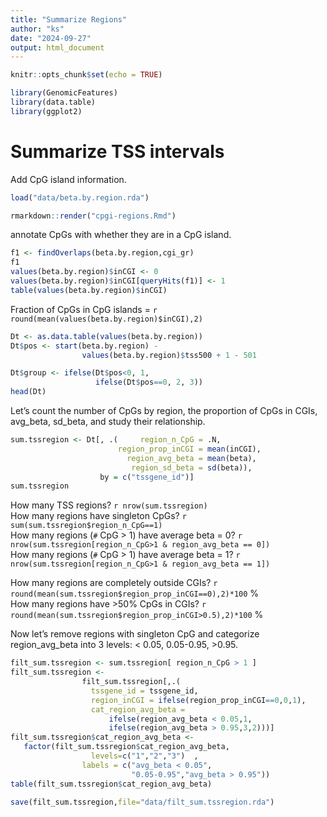 ```yaml
---
title: "Summarize Regions"
author: "ks"
date: "2024-09-27"
output: html_document
---
```


```r
knitr::opts_chunk$set(echo = TRUE)
```

```r
library(GenomicFeatures)
library(data.table)
library(ggplot2)
```

# Summarize TSS intervals

Add CpG island information.

```r
load("data/beta.by.region.rda")

rmarkdown::render("cpgi-regions.Rmd")
```

annotate CpGs with whether they are in a CpG island.
```r
f1 <- findOverlaps(beta.by.region,cgi_gr)
f1
values(beta.by.region)$inCGI <- 0
values(beta.by.region)$inCGI[queryHits(f1)] <- 1
table(values(beta.by.region)$inCGI)
```

Fraction of CpGs in CpG islands = `r round(mean(values(beta.by.region)$inCGI),2)`


```r
Dt <- as.data.table(values(beta.by.region))
Dt$pos <- start(beta.by.region) - 
                values(beta.by.region)$tss500 + 1 - 501

Dt$group <- ifelse(Dt$pos<0, 1,
                   ifelse(Dt$pos==0, 2, 3))
head(Dt)
```

Let's count the number of CpGs by region, the proportion of CpGs in CGIs, avg_beta, sd_beta, and study their relationship. 

```r
sum.tssregion <- Dt[, .(     region_n_CpG = .N,
                        region_prop_inCGI = mean(inCGI),
                          region_avg_beta = mean(beta),
                           region_sd_beta = sd(beta)), 
                    by = c("tssgene_id")]
sum.tssregion
```

How many TSS regions? `r nrow(sum.tssregion)`  
How many regions have singleton CpGs? `r sum(sum.tssregion$region_n_CpG==1)`  
How many regions (`#` CpG > 1) have average beta = 0? `r nrow(sum.tssregion[region_n_CpG>1 & region_avg_beta == 0])`  
How many regions (`#` CpG > 1) have average beta = 1? `r nrow(sum.tssregion[region_n_CpG>1 & region_avg_beta == 1])`   

How many regions are completely outside CGIs? `r round(mean(sum.tssregion$region_prop_inCGI==0),2)*100` \%     
How many regions have >50\% CpGs in CGIs?
`r round(mean(sum.tssregion$region_prop_inCGI>0.5),2)*100` \%

Now let's remove regions with singleton CpG and categorize region_avg_beta into 3 levels:  < 0.05,  0.05-0.95, >0.95.

```r
filt_sum.tssregion <- sum.tssregion[ region_n_CpG > 1 ]
filt_sum.tssregion <- 
                filt_sum.tssregion[,.(
                  tssgene_id = tssgene_id,
                  region_inCGI = ifelse(region_prop_inCGI==0,0,1),
                  cat_region_avg_beta = 
                      ifelse(region_avg_beta < 0.05,1,
                      ifelse(region_avg_beta > 0.95,3,2)))]
filt_sum.tssregion$cat_region_avg_beta <-
   factor(filt_sum.tssregion$cat_region_avg_beta,
                  levels=c("1","2","3")  ,
                labels = c("avg_beta < 0.05",
                           "0.05-0.95","avg_beta > 0.95"))
table(filt_sum.tssregion$cat_region_avg_beta)
```

```r
save(filt_sum.tssregion,file="data/filt_sum.tssregion.rda")
```

